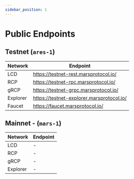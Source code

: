 ```yaml
---
sidebar_position: 1
---
```


# Public Endpoints

## Testnet (`ares-1`)

| Network  | Endpoint |
| --- | ----------- |
| LCD | https://testnet-rest.marsprotocol.io/ |
| RCP | https://testnet-rpc.marsprotocol.io/ |
| gRCP | https://testnet-grpc.marsprotocol.io/ |
| Explorer | https://testnet-explorer.marsprotocol.io/ |
| Faucet | https://faucet.marsprotocol.io/ |

## Mainnet - (`mars-1`)
| Network  | Endpoint |
| --- | ----------- |
| LCD | - |
| RCP | - |
| gRCP | - |
| Explorer | - |
